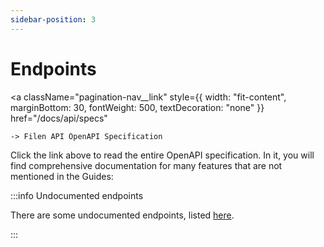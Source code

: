 ```yaml
---
sidebar-position: 3
---
```



# Endpoints

<a
	className="pagination-nav__link"
	style={{
		width: "fit-content",
		marginBottom: 30,
		fontWeight: 500,
		textDecoration: "none"
	}}
	href="/docs/api/specs"
>
	-> Filen API OpenAPI Specification
</a>

Click the link above to read the entire OpenAPI specification. In it, you will find comprehensive documentation for many features that are not mentioned in the Guides:

<EndpointsOverview />

:::info Undocumented endpoints

There are some undocumented endpoints, listed [here](/docs/api/specs#undocumented-endpoints).

:::
